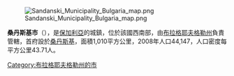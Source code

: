 [[Image:Sandanski_Municipality_Bulgaria_map.png|right]]

'''桑丹斯基市'''（{{lang-bg|Сандански}}），是[[保加利亞|保加利亞]]的城鎮，位於該國西南部，由[[布拉格耶夫格勒州|布拉格耶夫格勒州]]負責管轄，首府設於[[桑丹斯基|桑丹斯基]]，面積1,010平方公里，2008年人口44,147，人口密度每平方公里43.71人。

{{coord|41|34|N|23|17|E|source:wikidata|display=title}}

{{Bulgaria-geo-stub}}
[[Category:布拉格耶夫格勒州的市|Category:布拉格耶夫格勒州的市]]